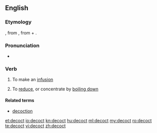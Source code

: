 ==English==
===Etymology===
{{etyl|fro|en}}, from {{etyl|la|en}} {{term|decoquō||I [[boil down]]|lang=la}}, from {{term|de-|lang=la}} + {{term|coquō|||I cook|lang=la}}.

===Pronunciation===
* {{a|UK}} {{IPA|/dɪˈkɒkt/}}

===Verb===
{{en-verb}}

# {{context|cooking|lang=en}} To make an [[infusion]]
# {{context|cooking|lang=en}} To [[reduce]], or concentrate by [[boil down|boiling down]]

====Related terms====
* [[decoction]]

[[et:decoct]]
[[io:decoct]]
[[kn:decoct]]
[[hu:decoct]]
[[ml:decoct]]
[[my:decoct]]
[[ro:decoct]]
[[te:decoct]]
[[vi:decoct]]
[[zh:decoct]]
